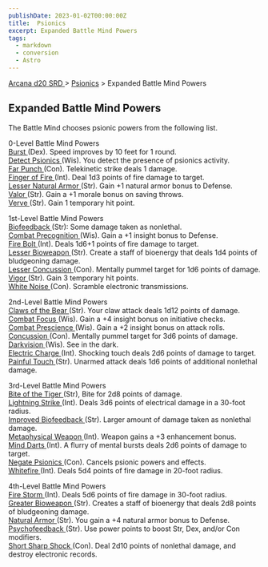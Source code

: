 ```yaml
---
publishDate: 2023-01-02T00:00:00Z
title:  Psionics
excerpt: Expanded Battle Mind Powers
tags:
  - markdown
  - conversion
  - Astro
---
```


[ Arcana d20 SRD ](/#arcanaD20) > [ Psionics](arcana-d20-srd-psionics-index) > Expanded Battle Mind Powers

##  Expanded Battle Mind Powers

The Battle Mind chooses psionic powers from the following list.

0-Level Battle Mind Powers  
[ Burst ](modern-d20-srd-psionics-burst) (Dex). Speed improves by 10 feet for
1 round.  
[ Detect Psionics ](modern-d20-srd-psionics-detect-psionics) (Wis). You detect
the presence of psionics activity.  
[ Far Punch ](modern-d20-srd-psionics-far-punch) (Con). Telekinetic strike
deals 1 damage.  
[ Finger of Fire ](modern-d20-srd-psionics-finger-of-fire) (Int). Deal 1d3
points of fire damage to target.  
[ Lesser Natural Armor ](arcana-d20-srd-psionics-lesser-natural-armor) (Str).
Gain +1 natural armor bonus to Defense.  
[ Valor ](modern-d20-srd-psionics-valor) (Str). Gain a +1 morale bonus on
saving throws.  
[ Verve ](modern-d20-srd-psionics-verve) (Str). Gain 1 temporary hit point.

1st-Level Battle Mind Powers  
[ Biofeedback ](arcana-d20-srd-psionics-biofeedback) (Str): Some damage taken
as nonlethal.  
[ Combat Precognition ](modern-d20-srd-psionics-combat-precognition) (Wis).
Gain a +1 insight bonus to Defense.  
[ Fire Bolt ](modern-d20-srd-psionics-fire-bolt) (Int). Deals 1d6+1 points of
fire damage to target.  
[ Lesser Bioweapon ](modern-d20-srd-psionics-lesser-bioweapon) (Str). Create a
staff of bioenergy that deals 1d4 points of bludgeoning damage.  
[ Lesser Concussion ](modern-d20-srd-psionics-lesser-concussion) (Con).
Mentally pummel target for 1d6 points of damage.  
[ Vigor ](modern-d20-srd-psionics-vigor) (Str). Gain 3 temporary hit points.  
[ White Noise ](arcana-d20-srd-psionics-white-noise) (Con). Scramble
electronic transmissions.

2nd-Level Battle Mind Powers  
[ Claws of the Bear ](modern-d20-srd-psionics-claws-of-bear) (Str). Your claw
attack deals 1d12 points of damage.  
[ Combat Focus ](modern-d20-srd-psionics-combat-focus) (Wis). Gain a +4
insight bonus on initiative checks.  
[ Combat Prescience ](modern-d20-srd-psionics-combat-prescience) (Wis). Gain a
+2 insight bonus on attack rolls.  
[ Concussion ](modern-d20-srd-psionics-concussion) (Con). Mentally pummel
target for 3d6 points of damage.  
[ Darkvision ](modern-d20-srd-psionics-darkvision) (Wis). See in the dark.  
[ Electric Charge ](modern-d20-srd-psionics-electric-charge) (Int). Shocking
touch deals 2d6 points of damage to target.  
[ Painful Touch ](arcana-d20-srd-psionics-painful-touch) (Str). Unarmed attack
deals 1d6 points of additional nonlethal damage.

3rd-Level Battle Mind Powers  
[ Bite of the Tiger ](arcana-d20-srd-psionics-bite-of-the-tiger) (Str), Bite
for 2d8 points of damage.  
[ Lightning Strike ](modern-d20-srd-psionics-lightning-strike) (Int). Deals
3d6 points of electrical damage in a 30-foot radius.  
[ Improved Biofeedback ](arcana-d20-srd-psionics-improved-biofeedback) (Str).
Larger amount of damage taken as nonlethal damage.  
[ Metaphysical Weapon ](modern-d20-srd-psionics-metaphysical-weapon) (Int).
Weapon gains a +3 enhancement bonus.  
[ Mind Darts ](modern-d20-srd-psionics-mind-darts) (Int). A flurry of mental
bursts deals 2d6 points of damage to target.  
[ Negate Psionics ](modern-d20-srd-psionics-negate-psionics) (Con). Cancels
psionic powers and effects.  
[ Whitefire ](modern-d20-srd-psionics-whitefire) (Int). Deals 5d4 points of
fire damage in 20-foot radius.

4th-Level Battle Mind Powers  
[ Fire Storm ](modern-d20-srd-psionics-fire-storm) (Int). Deals 5d6 points of
fire damage in 30-foot radius.  
[ Greater Bioweapon ](modern-d20-srd-psionics-greater-bioweapon) (Str).
Creates a staff of bioenergy that deals 2d8 points of bludgeoning damage.  
[ Natural Armor ](modern-d20-srd-psionics-natural-armor) (Str). You gain a +4
natural armor bonus to Defense.  
[ Psychofeedback ](modern-d20-srd-psionics-psychofeedback) (Str). Use power
points to boost Str, Dex, and/or Con modifiers.  
[ Short Sharp Shock ](arcana-d20-srd-psionics-short-sharp-shock) (Con). Deal
2d10 points of nonlethal damage, and destroy electronic records.

